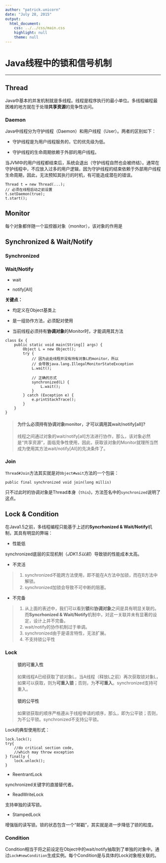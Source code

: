 ```yaml
---
author: "patrick.unicorn"
date: "July 28, 2015"
output:
  html_document:
    css: ../../css/main.css
    highlight: null
    theme: null
---
```


Java线程中的锁和信号机制
===

- - -

## Thread

Java中基本的并发机制就是多线程。线程是程序执行的最小单位。多线程编程最困难的地方就在于处理**共享资源**的竞争性访问。

### Daemon

Java中线程分为守护线程（Daemon）和用户线程（User）。两者的区别如下：

+ 守护线程是为用户线程服务的，它的优先级为低。

+ 守护线程的生命周期依赖于外部的用户线程。

当JVM中的用户线程都结束后，系统会退出（守护线程自然也会被终结）。通常在守护线程中，不应放入过多的用户逻辑，因为守护线程的结束依赖于外部用户线程生命周期，因此，无法预知其执行的时机，有可能造成潜在的错误。

```
Thread t = new Thread(...);
// 必须在线程启动之前设置
t.setDaemon(true);
t.start();
```

## Monitor

每个对象都伴随一个监控器对象（monitor），该对象的作用是

## Synchronized & Wait/Notify

### Synchronized

### Wait/Notify

+ wait

+ notify[All]

**关键点：**

+ 均定义在Object基类上

+ 是一组协作方法，必须配对使用

+ 当前线程必须持有**协调对象**的Monitor时，才能调用其方法

```
class Ex {
    public static void main(String[] args) {
		Object L = new Object();
		try {
		    // 因为此处线程并没有持有对象L的monitor，所以
		    // 会导致java.lang.IllegalMonitorStateException
			L.wait(); 
			
			// 正确的方式
			synchronized(L) {
			    L.wait();
			}
		} catch (Exception e) {
			e.printStackTrace();
		}
	}
}
```
<blockquote>
#### 为什么必须持有**协调对象**monitor，才可以调用其wait/notify[all]?

线程之间通过对象的wait/notify[all]方法进行协作，那么，该对象必然是“共享资源”，面临竞争性使用，因此，获取该对象的Monitor就理所当然成为使用其方法wait/notify[All]的先决条件了。
</blockquote>

### Join

`Thread#Join`方法其实就是对`Object#wait`方法的一个包装：

```
public final synchronized void join(long millis)
```

只不过此时的协调对象是Thread本身（`this`)，方法签名中的`synchronized`说明了这点。

## Lock & Condition

在Java1.5之前，多线程编程只能基于上述的**Syncrhonized & Wait/Notify**机制，其具有明显的弊端：

+ 性能低

synchronized底层的实现机制（*JDK1.5以前*）导致锁的性能成本太高。

+ 不灵活

<blockquote>
1. synchronized不能跨方法使用，即不能在A方法中加锁，而在B方法中解锁。
2. synchronized加锁会导致不可中断的阻塞。
</blockquote>

+ 不完备

<blockquote>
1. 从上面的表述中，我们可以看到**锁**和**协调对象**之间是具有明显关联的。而**Syncrhonized & Wait/Notify**机制中，对这一关联并未有显著的设定，设计上并不完备。
2. wait/notify的协作机制过于单调。
3. synchronized由于是语言特性，无法扩展。
4. 不支持锁公平性
</blockquote>

### Lock

<blockquote>
#### 锁的可重入性

如果线程A已经获取了锁对象L，当A线程（释放L之前）再次获取锁对象L，如果可以获取，则为**可重入锁**；否则，为**不可重入**。synchronized支持可重入。

#### 锁的公平性

如果锁获取的顺序严格遵从于线程申请的顺序，那么，即为公平锁；否则，为不公平锁。synchronized不支持公平锁。
</blockquote>

Lock的典型使用形式：

```
lock.lock();
try{
	//do critical section code,
	//which may throw exception
} finally {
	lock.unlock();
}
```

+ ReentrantLock

synchronized关键字的直接替代者。

+ ReadWriteLock

支持单独的读写锁。

+ StampedLock

增强版的读写锁。锁的状态包含一个“邮戳”，其实就是进一步降低了锁的粒度。




### Condition

Condition相当于将之前设定在Object中的wait/notify抽取到了单独的对象中。通过`Lock#newCondition`生成实例。每个Condition是与具体的Lock对象相关联的。

